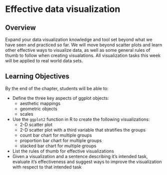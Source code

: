 # Effective data visualization {#chapter5}

## Overview

Expand your data visualization knowledge and tool set beyond what we have seen and practiced so far. We will move beyond scatter plots and learn other effective ways to visualize data, as well as some general rules of thumb to follow when creating visualations. All visualization tasks this week will be applied to real world data sets.

## Learning Objectives
By the end of the chapter, students will be able to:

* Define the three key aspects of ggplot objects:
     - aesthetic mappings
     - geometric objects
     - scales
* Use the `ggplot2` function in R to create the following visualizations:
    - 2-D scatter plot
    - 2-D scatter plot with a third variable that stratifies the groups
    - count bar chart for multiple groups
    - proportion bar chart for multiple groups
    - stacked bar chart for multiple groups
* List the rules of thumb for effective visualizations 
* Given a visualization and a sentence describing it's intended task, evaluate it's effectiveness and suggest ways to improve the visualization with respect to that intended task      
